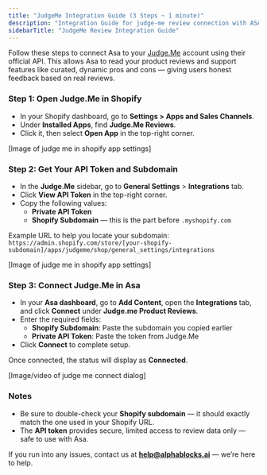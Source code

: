 ```yaml
---
title: "JudgeMe Integration Guide (3 Steps ~ 1 minute)"
description: "Integration Guide for judge-me review connection with ASA"
sidebarTitle: "JudgeMe Review Integration Guide"
---
```


Follow these steps to connect Asa to your [Judge.Me](http://judge.me/) account using their official API. This allows Asa to read your product reviews and support features like curated, dynamic pros and cons — giving users honest feedback based on real reviews.

### **Step 1: Open Judge.Me in Shopify**

- In your Shopify dashboard, go to **Settings \> Apps and Sales Channels**.
- Under **Installed Apps**, find **Judge.Me Reviews**.
- Click it, then select **Open App** in the top-right corner.

[Image of judge me in shopify app settings]

### **Step 2: Get Your API Token and Subdomain**

- In the **Judge.Me** sidebar, go to **General Settings** \> **Integrations** tab.
- Click **View API Token** in the top-right corner.
- Copy the following values:
  - **Private API Token**
  - **Shopify Subdomain** — this is the part before `.myshopify.com`

Example URL to help you locate your subdomain: `https://admin.shopify.com/store/[your-shopify-subdomain]/apps/judgeme/shop/general_settings/integrations`

[Image of judge me in shopify app settings]

### **Step 3: Connect Judge.Me in Asa**

- In your **Asa dashboard**, go to **Add Content**, open the **Integrations** tab, and click **Connect** under **Judge.me Product Reviews**.
- Enter the required fields:
  - **Shopify Subdomain**: Paste the subdomain you copied earlier
  - **Private API Token**: Paste the token from Judge.Me
- Click **Connect** to complete setup.

Once connected, the status will display as **Connected**.

[Image/video of judge me connect dialog]

### **Notes**

- Be sure to double-check your **Shopify subdomain** — it should exactly match the one used in your Shopify URL.
- The **API token** provides secure, limited access to review data only — safe to use with Asa.

If you run into any issues, contact us at [**help@alphablocks.ai**](mailto:help@alphablocks.ai) — we’re here to help.